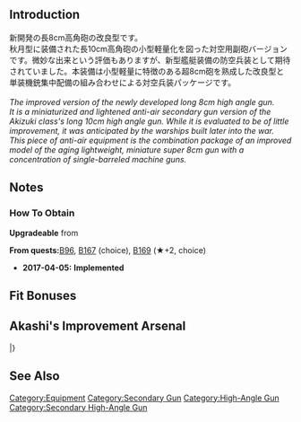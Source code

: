 {{EquipmentInfo|220}}

==Introduction==
新開発の長8cm高角砲の改良型です。<br>
秋月型に装備された長10cm高角砲の小型軽量化を図った対空用副砲バージョンです。微妙な出来という評価もありますが、新型艦艇装備の防空兵装として期待されていました。本装備は小型軽量に特徴のある超8cm砲を熟成した改良型と単装機銃集中配備の組み合わせによる対空兵装パッケージです。<br><br>

''The improved version of the newly developed long 8cm high angle gun.''<br>
''It is a miniaturized and lightened anti-air secondary gun version of the Akizuki class's long 10cm high angle gun. While it is evaluated to be of little improvement, it was anticipated by the warships built later into the war. This piece of anti-air equipment is the combination package of an improved model of the aging lightweight, miniature super 8cm gun with a concentration of single-barreled machine guns.''

==Notes==
<div class="mw-collapsible"><h3>How To Obtain</h3>
<div class="mw-collapsible-content">
'''Upgradeable''' from {{Equipment/Link|8cm High-angle Gun}}

'''From quests: '''[[Quests#B96|B96]], [[Quests#B167|B167]] (choice), [[Quests#B169|B169]] (★+2, choice)

</div></div>


<div class="mw-collapsible><h3>Updates History</h3>
<div class="mw-collapsible-content>
* '''2017-04-05:''' '''Implemented'''
</div></div>

==Fit Bonuses==
{{:8cm High-angle Gun Kai + Additional Machine Guns/Bonuses}}

==Akashi's Improvement Arsenal==
{{AkashiWorkshop}}
{{AkashiWorkshopLine
|Name=8cm Twin High-angle Mount + Additional Machine Guns
|ItemType=GreenGunDP
|Fuel=30
|Ammo=70
|Steel=100
|Baux=80
|Mats0-5=6/8
|Mats6-9=8/15
|Mats10=-
|Screws0-5=4/5
|Screws6-9=6/8
|Screws10=-
|EquipConsume0-5=2x{{GreenGunDP|10cm Twin High-angle Mount}}
|EquipConsume6-9=2x{{GreenGunMG|25mm Single Autocannon Mount}}
|EquipConsume10=-
|Mon=K
|Tue=Y Sa Su K
|Wed=Y Sa Su K
|Thu=Y Sa Su
|2ndShip=[[Yahagi]]<br>[[Sakawa]]<br>[[Suzuya#Second Upgrade|Suzuya Kai Ni]]<br>[[Kumano#Second Upgrade|Kumano Kai Ni]]
}}
|}


==See Also==
{{Equipmentlist}}
[[Category:Equipment]]
[[Category:Secondary Gun]]
[[Category:High-Angle Gun]]
[[Category:Secondary High-Angle Gun]]